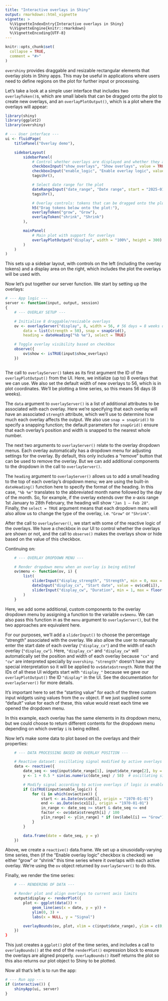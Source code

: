 ```yaml
---
title: "Interactive overlays in Shiny"
output: rmarkdown::html_vignette
vignette: >
  %\VignetteIndexEntry{Interactive overlays in Shiny}
  %\VignetteEngine{knitr::rmarkdown}
  %\VignetteEncoding{UTF-8}
---
```


```r
knitr::opts_chunk$set(
  collapse = TRUE,
  comment = "#>"
)
```

`overshiny` provides draggable and resizable rectangular elements that
overlay plots in Shiny apps. This may be useful in applications where users
need to define regions on the plot for further input or processing.

Let's take a look at a simple user interface that includes two 
`overlayToken()`s, which are small labels that can be dragged onto the plot to
create new overlays, and an `overlayPlotOutput()`, which is a plot where the 
overlays will appear:

```r
library(shiny)
library(ggplot2)
library(overshiny)

# --- User interface ---
ui <- fluidPage(
    titlePanel("Overlay demo"),

    sidebarLayout(
        sidebarPanel(
            # Control whether overlays are displayed and whether they alter the plot
            checkboxInput("show_overlays", "Show overlays", value = TRUE),
            checkboxInput("enable_logic", "Enable overlay logic", value = TRUE),
            tags$hr(),

            # Select date range for the plot
            dateRangeInput("date_range", "Date range", start = "2025-01-01", end = "2025-12-31"),
            tags$hr(),

            # Overlay controls: tokens that can be dragged onto the plot
            h5("Drag tokens below onto the plot:"),
            overlayToken("grow", "Grow"),
            overlayToken("shrink", "Shrink")
        ),

        mainPanel(
            # Main plot with support for overlays
            overlayPlotOutput("display", width = "100%", height = 300)
        )
    )
)
```

This sets up a sidebar layout, with controls on the left (including the overlay
tokens) and a display area on the right, which includes the plot the overlays
will be used with.

Now let's put together our server function. We start by setting up the overlays:

```r
# --- App logic ---
server <- function(input, output, session)
{
    # --- OVERLAY SETUP ---

    # Initialise 8 draggable/resizable overlays
    ov <- overlayServer("display", 8, width = 56, # 56 days = 8 weeks default width
        data = list(strength = 50), snap = snapGrid(),
        heading = dateHeading("%b %e"), select = TRUE)

    # Toggle overlay visibility based on checkbox
    observe({
        ov$show <- isTRUE(input$show_overlays)
    })
    
```

The call to `overlayServer()` takes as its first argument the ID of the 
`overlayPlotOutput()` from the UI. Here, we initialize (up to) 8 overlays that 
we can use. We also set the default width of new overlays to 56, which is in 
plot coordinates. We'll be plotting a time series, so this means 56 days 
(8 weeks).

The `data` argument to `overlayServer()` is a list of additional attributes to 
be associated with each overlay. Here we're specifying that each overlay will 
have an associated `strength` attribute, which we'll use to determine how much 
each overlay affects the output. We also use `snap = snapGrid()` to specify a 
snapping function; the default parameters for `snapGrid()` ensure that each
overlay's position and width is snapped to the nearest whole number.

The next two arguments to `overlayServer()` relate to the overlay dropdown 
menus. Each overlay automatically has a dropdown menu for adjusting settings 
for the overlay. By default, this only includes a "remove" button that can be 
used to remove the overlay. But we can add additional components to the 
dropdown in the call to `overlayServer()`.

The `heading` argument to `overlayServer()` allows us to add a small heading to
the top of each overlay's dropdown menu; we are using the built-in 
`dateHeading()` function here to specify the format of the heading. In this 
case, `"%b %e"` translates to the abbreviated month name followed by the
day of the month. So, for example, if the overlay extends over the x-axis range
1st January to 28th February, the heading will show `"Jan 1 – Feb 28"`. 
Finally, the `select = TRUE` argument means that each dropdown menu will also 
allow us to change the type of the overlay, i.e. `"Grow"` or `"Shrink"`.

After the call to `overlayServer()`, we start with some of the reactive logic 
of the overlays. We have a checkbox in our UI to control whether the overlays 
are shown or not, and the call to `observe()` makes the overlays show or hide 
based on the value of this checkbox.

Continuing on:

```r
    # --- OVERLAY DROPDOWN MENU ---

    # Render dropdown menu when an overlay is being edited
    ov$menu <- function(ov, i) {
        list(
            sliderInput("display_strength", "Strength", min = 0, max = 100, value = ov$data$strength[i]),
            dateInput("display_cx", "Start date", value = ov$cx0[i]),
            sliderInput("display_cw", "Duration", min = 1, max = floor(ov$bound_cw), value = ov$cx1[i] - ov$cx0[i])
        )
    }

```

Here, we add some additional, custom components to the overlay dropdown menu
by assigning a function to the variable `ov$menu`. We can also pass this
function in as the `menu` argument to `overlayServer()`, but the two approaches
are equivalent here. 

For our purposes, we'll add a `sliderInput()` to choose the percentage 
"strength" associated with the overlay. We also allow the user to manually 
enter the start date of each overlay (`"display_cx"`) and the width of each 
overlay (`"display_cw"`). Here, `"display_cx"` and `"display_cw"` will 
automatically set the position and width of each overlay because `"cx"` and 
`"cw"` are interpreted specially by `overshiny`. `"strength"` doesn't have any 
special interpretation so it will be applied to `ov$data$strength`. Note that 
the IDs of all these UI widgets start with `"display_"` because we gave our
`overlayPlotOutput()` the ID `"display"` in the UI. See the documentation for 
`overlayServer()` for more details.

It's important here to set the "starting value" for each of the three custom
input widgets using values from the `ov` object. If we just supplied some 
"default" value for each of these, this value would reset each time we opened 
the dropdown menu.

In this example, each overlay has the same elements in its dropdown menu, but
we could choose to return different contents for the dropdown menu depending on 
which overlay `i` is being edited.

Now let's make some data to plot based on the overlays and their properties:

```r
    # --- DATA PROCESSING BASED ON OVERLAY POSITION ---

    # Reactive dataset: oscillating signal modified by active overlays
    data <- reactive({
        date_seq <- seq(input$date_range[1], input$date_range[2], by = "1 day")
        y <- 1 + 0.5 * sin(as.numeric(date_seq) / 58)  # oscillating signal

        # Modify signal according to active overlays if logic is enabled
        if (isTRUE(input$enable_logic)) {
            for (i in which(ov$active)) {
                start <- as.Date(ov$cx0[i], origin = "1970-01-01")
                end <- as.Date(ov$cx1[i], origin = "1970-01-01")
                in_range <- date_seq >= start & date_seq <= end
                factor <- ov$data$strength[i] / 100
                y[in_range] <- y[in_range] * if (ov$label[i] == "Grow") (1 + factor) else (1 - factor)
            }
        }

        data.frame(date = date_seq, y = y)
    })

```

Above, we create a `reactive()` data.frame. We set up a sinusoidally-varying
time series, then (if the "Enable overlay logic" checkbox is checked) we either
"grow" or "shrink" this time series where it overlaps with each active overlay.
We're using the `ov` object returned by `overlayServer()` to do this.

Finally, we render the time series:

```r
    # --- RENDERING OF DATA ---

    # Render plot and align overlays to current axis limits
    output$display <- renderPlot({
        plot <- ggplot(data()) +
            geom_line(aes(x = date, y = y)) +
            ylim(0, 3) +
            labs(x = NULL, y = "Signal")

        overlayBounds(ov, plot, xlim = c(input$date_range), ylim = c(0, NA))
    })
}
```

This just creates a `ggplot()` plot of the time series, and includes a call to
`overlayBounds()` at the end of the `renderPlot()` expression block to ensure
the overlays are aligned properly. `overlayBounds()` itself returns the plot so
this also returns our plot object to Shiny to be plotted.

Now all that's left is to run the app:

```r
# --- Run app ---
if (interactive()) {
    shinyApp(ui, server)
}
```
